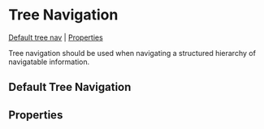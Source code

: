 
<Meta of={stories} />

# Tree Navigation

[Default tree nav](#default-tree-navigation) | [Properties](#properties)

Tree navigation should be used when navigating a structured hierarchy of navigatable information.

## Default Tree Navigation

<Canvas>
  <Story id="components-treenav--default-tree-nav" />
</Canvas>

## Properties

<Controls />
